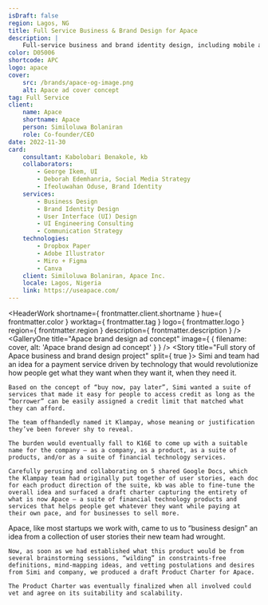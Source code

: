 ```yaml
---
isDraft: false
region: Lagos, NG
title: Full Service Business & Brand Design for Apace
description: |
    Full-service business and brand identity design, including mobile and web application designs for Apace, a fintech company building products that help people pay for things at their own pace.
color: D05006
shortcode: APC
logo: apace
cover:
    src: /brands/apace-og-image.png
    alt: Apace ad cover concept
tag: Full Service
client:
    name: Apace
    shortname: Apace
    person: Similoluwa Bolaniran
    role: Co-founder/CEO
date: 2022-11-30
card:
    consultant: Kabolobari Benakole, kb
    collaborators:
        - George Ikem, UI
        - Deborah Edemhanria, Social Media Strategy
        - Ifeoluwahan Oduse, Brand Identity
    services:
        - Business Design
        - Brand Identity Design
        - User Interface (UI) Design
        - UI Engineering Consulting
        - Communication Strategy
    technologies:
        - Dropbox Paper
        - Adobe Illustrator
        - Miro + Figma
        - Canva
    client: Similoluwa Bolaniran, Apace Inc.
    locale: Lagos, Nigeria
    link: https://useapace.com/
---
```



<HeaderWork
    shortname={ frontmatter.client.shortname }
    hue={ frontmatter.color }
    worktag={ frontmatter.tag }
    logo={ frontmatter.logo }
    region={ frontmatter.region }
    description={ frontmatter.description }
/>
<GalleryOne
    title="Apace brand design ad concept"
    image={ { filename: cover, alt: 'Apace brand design ad concept' } }
/>
<Story
    title="Full story of Apace business and brand design project"
    split={ true }>
    Simi and team had an idea for a payment service driven by technology that would revolutionize how people get what they want when they want it, when they need it.

    Based on the concept of “buy now, pay later”, Simi wanted a suite of services that made it easy for people to access credit as long as the “borrower” can be easily assigned a credit limit that matched what they can afford.

    The team offhandedly named it Klampay, whose meaning or justification they’ve been forever shy to reveal.

    The burden would eventually fall to K16E to come up with a suitable name for the company — as a company, as a product, as a suite of products, and/or as a suite of financial technology services.

    Carefully perusing and collaborating on 5 shared Google Docs, which the Klampay team had originally put together of user stories, each doc for each product direction of the suite, kb was able to fine-tune the overall idea and surfaced a draft charter capturing the entirety of what is now Apace — a suite of financial technology products and services that helps people get whatever they want while paying at their own pace, and for businesses to sell more.
</Story>
<GalleryOne
    title="Apace type concept"
    image={ { filename: apaceType, alt: 'Apace type concept' } }
/>
<QuoteFill
    title="Partial quote from Similoluwa Bolaniran"
    quote="[kb] sets the bar so high!"
/>
<GallerySplit
    title="Apace logo exploration views"
    images={[
        { filename: apacelx, alt: 'Apace logo exploration', typical: true, },
        { filename: apacelx2, alt: 'Apace logo exploration', typical: true, }
    ]}
/>
<Quote
    hue={ frontmatter.color }
    title={ `Full quote from ${frontmatter.client.person}` }
    quote={
        `You'll find in kb and team a commitment to follow it through. There's no way we're telling [Apace's] story that K16E is not featured. We're more than happy to recommend them.`
    }
    person={ frontmatter.client.person }
    role={ frontmatter.client.role }
/>
<GalleryOne
    title="Apace logo as chartered"
    image={ { filename: apacelxa, alt: 'Apace logo as chartered' } }
/>
<Story
    title="More on the Apace business and brand design project"
    split={ true }>
    Apace, like most startups we work with, came to us to “business design” an idea from a collection of user stories their new team had wrought.

    Now, as soon as we had established what this product would be from several brainstorming sessions, “wilding” in constraints-free definitions, mind-mapping ideas, and vetting postulations and desires from Simi and company, we produced a draft Product Charter for Apace.

    The Product Charter was eventually finalized when all involved could vet and agree on its suitability and scalability.
</Story>
<BusinessCard
    title="Summary details of and link to the Apace project"
    link={ frontmatter.card.link }
    hue={ frontmatter.color }
    logo={ frontmatter.logo }
    card={ frontmatter.card }
    shortname={ frontmatter.client.shortname }
/>